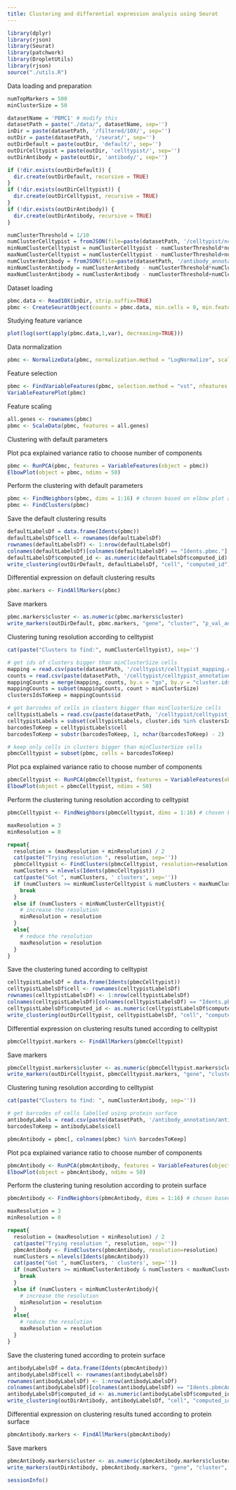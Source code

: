 ```yaml
---
title: Clustering and differential expression analysis using Seurat
---
```


```r
library(dplyr)
library(rjson)
library(Seurat)
library(patchwork)
library(DropletUtils)
library(rjson)
source("./utils.R")
```

Data loading and preparation

```r
numTopMarkers = 500
minClusterSize = 50

datasetName = 'PBMC1' # modify this
datasetPath = paste("./data/", datasetName, sep='')
inDir = paste(datasetPath, '/filtered/10X/', sep='')
outDir = paste(datasetPath, '/seurat/', sep='')
outDirDefault = paste(outDir, 'default/', sep='')
outDirCelltypist = paste(outDir, 'celltypist/', sep='')
outDirAntibody = paste(outDir, 'antibody/', sep='')

if (!dir.exists(outDirDefault)) {
  dir.create(outDirDefault, recursive = TRUE)
}
if (!dir.exists(outDirCelltypist)) {
  dir.create(outDirCelltypist, recursive = TRUE)
}
if (!dir.exists(outDirAntibody)) {
  dir.create(outDirAntibody, recursive = TRUE)
}

numClusterThreshold = 1/10
numClusterCelltypist = fromJSON(file=paste(datasetPath, '/celltypist/nclusters.json', sep=''))$nclusters
minNumClusterCelltypist = numClusterCelltypist - numClusterThreshold*numClusterCelltypist
maxNumClusterCelltypist = numClusterCelltypist - numClusterThreshold+numClusterCelltypist
numClusterAntibody = fromJSON(file=paste(datasetPath, '/antibody_annotation/nclusters.json', sep=''))$nclusters
minNumClusterAntibody = numClusterAntibody - numClusterThreshold*numClusterAntibody
maxNumClusterAntibody = numClusterAntibody - numClusterThreshold+numClusterAntibody
```

Dataset loading

```r
pbmc.data <- Read10X(inDir, strip.suffix=TRUE)
pbmc <- CreateSeuratObject(counts = pbmc.data, min.cells = 0, min.features = 0)
```

Studying feature variance

```r
plot(log(sort(apply(pbmc.data,1,var), decreasing=TRUE)))
```

Data normalization

```r
pbmc <- NormalizeData(pbmc, normalization.method = "LogNormalize", scale.factor = 10000)
```

Feature selection

```r
pbmc <- FindVariableFeatures(pbmc, selection.method = "vst", nfeatures = 2000) # nfeatures chosen based on elbow plot above
VariableFeaturePlot(pbmc)
```

Feature scaling

```r
all.genes <- rownames(pbmc)
pbmc <- ScaleData(pbmc, features = all.genes)
```

Clustering with default parameters

Plot pca explained variance ratio to choose number of components

```r
pbmc <- RunPCA(pbmc, features = VariableFeatures(object = pbmc))
ElbowPlot(object = pbmc, ndims = 50)
```

Perform the clustering with default parameters

```r
pbmc <- FindNeighbors(pbmc, dims = 1:16) # chosen based on elbow plot above
pbmc <- FindClusters(pbmc)
```

Save the default clustering results

```r
defaultLabelsDf = data.frame(Idents(pbmc))
defaultLabelsDf$cell <- rownames(defaultLabelsDf)
rownames(defaultLabelsDf) <- 1:nrow(defaultLabelsDf)
colnames(defaultLabelsDf)[colnames(defaultLabelsDf) == "Idents.pbmc."] <- "computed_id"
defaultLabelsDf$computed_id <- as.numeric(defaultLabelsDf$computed_id)
write_clustering(outDirDefault, defaultLabelsDf, "cell", "computed_id")
```

Differential expression on default clustering results

```r
pbmc.markers <- FindAllMarkers(pbmc)
```

Save markers

```r
pbmc.markers$cluster <- as.numeric(pbmc.markers$cluster)
write_markers(outDirDefault, pbmc.markers, "gene", "cluster", "p_val_adj", FALSE, numTopMarkers)
```

Clustering tuning resolution according to celltypist

```r
cat(paste("Clusters to find:", numClusterCelltypist), sep='')
```

```r
# get ids of clusters bigger than minClusterSize cells
mapping = read.csv(paste(datasetPath, '/celltypist/celltypist_mapping.csv', sep=''))
counts = read.csv(paste(datasetPath, '/celltypist/celltypist_annotation_counts.csv', sep=''))
mappingCounts = merge(mapping, counts, by.x = "go", by.y = "cluster.ids")
mappingCounts = subset(mappingCounts, count > minClusterSize)
clustersIdsToKeep = mappingCounts$id

# get barcodes of cells in clusters bigger than minClusterSize cells
celltypistLabels = read.csv(paste(datasetPath, '/celltypist/celltypist_labels.csv', sep=''))
celltypistLabels = subset(celltypistLabels, cluster.ids %in% clustersIdsToKeep)
barcodesToKeep = celltypistLabels$cell
barcodesToKeep = substr(barcodesToKeep, 1, nchar(barcodesToKeep) - 2)

# keep only cells in clusters bigger than minClusterSize cells
pbmcCelltypist = subset(pbmc, cells = barcodesToKeep)
```

Plot pca explained variance ratio to choose number of components

```r
pbmcCelltypist <- RunPCA(pbmcCelltypist, features = VariableFeatures(object = pbmcCelltypist))
ElbowPlot(object = pbmcCelltypist, ndims = 50)
```

Perform the clustering tuning resolution according to celltypist

```r
pbmcCelltypist <- FindNeighbors(pbmcCelltypist, dims = 1:16) # chosen based on elbow plot above

maxResolution = 3
minResolution = 0

repeat{
  resolution = (maxResolution + minResolution) / 2
  cat(paste("Trying resolution ", resolution, sep=''))
  pbmcCelltypist <- FindClusters(pbmcCelltypist, resolution=resolution)
  numClusters = nlevels(Idents(pbmcCelltypist))
  cat(paste("Got ", numClusters, ' clusters', sep=''))
  if (numClusters >= minNumClusterCelltypist & numClusters < maxNumClusterCelltypist){
    break
  }
  else if (numClusters < minNumClusterCelltypist){
    # increase the resolution
    minResolution = resolution
  }
  else{
    # reduce the resolution
    maxResolution = resolution
  }
}
```

Save the clustering tuned according to celltypist

```r
celltypistLabelsDf = data.frame(Idents(pbmcCelltypist))
celltypistLabelsDf$cell <- rownames(celltypistLabelsDf)
rownames(celltypistLabelsDf) <- 1:nrow(celltypistLabelsDf)
colnames(celltypistLabelsDf)[colnames(celltypistLabelsDf) == "Idents.pbmcCelltypist."] <- "computed_id"
celltypistLabelsDf$computed_id <- as.numeric(celltypistLabelsDf$computed_id)
write_clustering(outDirCelltypist, celltypistLabelsDf, "cell", "computed_id")
```

Differential expression on clustering results tuned according to celltypist

```r
pbmcCelltypist.markers <- FindAllMarkers(pbmcCelltypist)
```

Save markers

```r
pbmcCelltypist.markers$cluster <- as.numeric(pbmcCelltypist.markers$cluster)
write_markers(outDirCelltypist, pbmcCelltypist.markers, "gene", "cluster", "p_val_adj", FALSE, numTopMarkers)
```

Clustering tuning resolution according to celltypist

```r
cat(paste("Clusters to find: ", numClusterAntibody, sep=''))
```

```r
# get barcodes of cells labelled using protein surface
antibodyLabels = read.csv(paste(datasetPath, '/antibody_annotation/antibody_labels.csv', sep=''))
barcodesToKeep = antibodyLabels$cell

pbmcAntibody = pbmc[, colnames(pbmc) %in% barcodesToKeep]
```

Plot pca explained variance ratio to choose number of components

```r
pbmcAntibody <- RunPCA(pbmcAntibody, features = VariableFeatures(object = pbmcAntibody))
ElbowPlot(object = pbmcAntibody, ndims = 50)
```

Perform the clustering tuning resolution according to protein surface

```r
pbmcAntibody <- FindNeighbors(pbmcAntibody, dims = 1:16) # chosen based on elbow plot above

maxResolution = 3
minResolution = 0

repeat{
  resolution = (maxResolution + minResolution) / 2
  cat(paste("Trying resolution ", resolution, sep=''))
  pbmcAntibody <- FindClusters(pbmcAntibody, resolution=resolution)
  numClusters = nlevels(Idents(pbmcAntibody))
  cat(paste("Got ", numClusters, ' clusters', sep=''))
  if (numClusters >= minNumClusterAntibody & numClusters < maxNumClusterAntibody){
    break
  }
  else if (numClusters < minNumClusterAntibody){
    # increase the resolution
    minResolution = resolution
  }
  else{
    # reduce the resolution
    maxResolution = resolution
  }
}
```

Save the clustering tuned according to protein surface

```r
antibodyLabelsDf = data.frame(Idents(pbmcAntibody))
antibodyLabelsDf$cell <- rownames(antibodyLabelsDf)
rownames(antibodyLabelsDf) <- 1:nrow(antibodyLabelsDf)
colnames(antibodyLabelsDf)[colnames(antibodyLabelsDf) == "Idents.pbmcAntibody."] <- "computed_id"
antibodyLabelsDf$computed_id <- as.numeric(antibodyLabelsDf$computed_id)
write_clustering(outDirAntibody, antibodyLabelsDf, "cell", "computed_id")
```

Differential expression on clustering results tuned according to protein surface

```r
pbmcAntibody.markers <- FindAllMarkers(pbmcAntibody)
```

Save markers

```r
pbmcAntibody.markers$cluster <- as.numeric(pbmcAntibody.markers$cluster)
write_markers(outDirAntibody, pbmcAntibody.markers, "gene", "cluster", "p_val_adj", FALSE, numTopMarkers)
```

```r
sessionInfo()
```